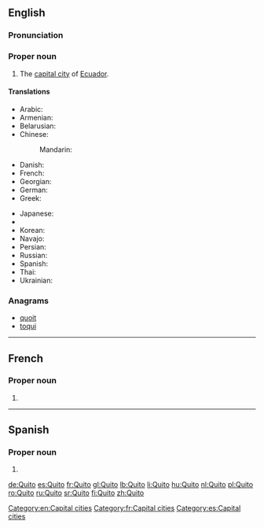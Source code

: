 {{also|quito}}
==English==
{{wikipedia}}
===Pronunciation===
{{rfp|lang=en}}

===Proper noun===
{{en-proper noun}}

# The [[capital city]] of [[Ecuador]].

====Translations====
{{trans-top|capital of Ecuador}}
* Arabic: {{t-|ar|كيتو|m|tr=kītū}}
* Armenian: {{t|hy|Կիտո|sc=Armn}}
* Belarusian: {{t|be|Кіта|m|tr=Kíta|sc=Cyrl}}
* Chinese:
*: Mandarin: {{t|cmn|基多|tr=Jīduō|sc=Hani}}
* Danish: {{t-|da|Quito}}
* French: {{t+|fr|Quito|m}}
* Georgian: {{t|ka|კიტო|sc=Geor}}
* German: {{t+|de|Quito|n}}
* Greek: {{t-|el|Κίτο|n|tr=}}
{{trans-mid}}
* Japanese: {{t-|ja|キト|tr=Kito}}
* {{trreq|km}}
* Korean: {{t-|ko|키토|tr=Kito|sc=Hang}}
* Navajo: {{tø|nv|Kíítʼo}}
* Persian: {{t-|fa|کیتو|tr=Kito|sc=fa-Arab}}
* Russian: {{t+|ru|Кито|m|tr=Kíto}} {{qualifier|indeclinable}}
* Spanish: {{t+|es|Quito|m}}
* Thai: {{t|th|กีโต|tr=gee dtoh|sc=Thai}}
* Ukrainian: {{t|uk|Кіто|m|tr=Kíto|sc=Cyrl}}
{{trans-bottom}}

===Anagrams===
* [[quoit#English|quoit]]
* [[toqui#English|toqui]]

[[Category:en:Capital cities]]

----

==French==

===Proper noun===
{{fr-proper noun}}

# {{l/en|Quito}}

[[Category:fr:Capital cities]]

----

==Spanish==

===Proper noun===
{{es-proper noun|m}}

# {{l/en|Quito}}

[[Category:es:Capital cities]]

[[de:Quito]]
[[es:Quito]]
[[fr:Quito]]
[[gl:Quito]]
[[lb:Quito]]
[[li:Quito]]
[[hu:Quito]]
[[nl:Quito]]
[[pl:Quito]]
[[ro:Quito]]
[[ru:Quito]]
[[sr:Quito]]
[[fi:Quito]]
[[zh:Quito]]